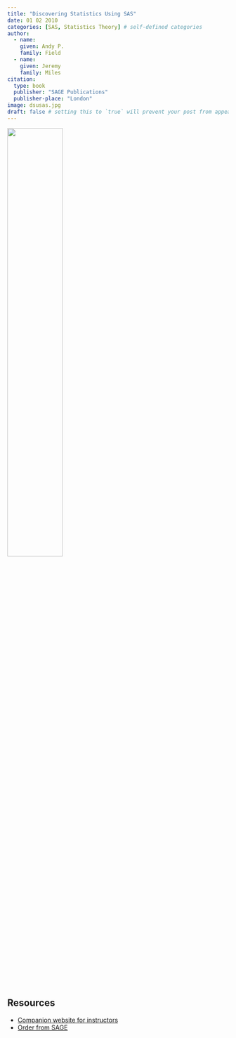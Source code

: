 ```yaml
---
title: "Discovering Statistics Using SAS"
date: 01 02 2010
categories: [SAS, Statistics Theory] # self-defined categories
author:
  - name:
    given: Andy P. 
    family: Field
  - name:
    given: Jeremy 
    family: Miles
citation:
  type: book
  publisher: "SAGE Publications"
  publisher-place: "London"
image: dsusas.jpg
draft: false # setting this to `true` will prevent your post from appearing on your listing page until you're ready!
---
```



![](dsusas.jpg){width="50%"}


## Resources

- [Companion website for instructors](https://studysites.sagepub.com/fieldandmilessas/)
- [Order from SAGE](https://uk.sagepub.com/en-gb/eur/discovering-statistics-using-sas/book234095)



